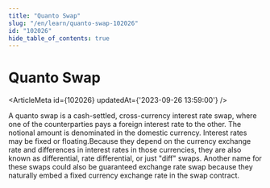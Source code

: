 ```yaml
---
title: "Quanto Swap"
slug: "/en/learn/quanto-swap-102026"
id: "102026"
hide_table_of_contents: true
---
```



# Quanto Swap

<ArticleMeta id={102026} updatedAt={'2023-09-26 13:59:00'} />
<div className='border-solid border-b border-t-0 my-4 border-[var(--ifm-color-gray-300)]' />

A quanto swap is a cash-settled, cross-currency interest rate swap, where one of the counterparties pays a foreign interest rate to the other. The notional amount is denominated in the domestic currency. Interest rates may be fixed or floating.Because they depend on the currency exchange rate and differences in interest rates in those currencies, they are also known as differential, rate differential, or just "diff" swaps. Another name for these swaps could also be guaranteed exchange rate swap because they naturally embed a fixed currency exchange rate in the swap contract.
